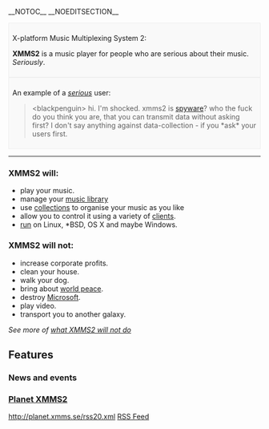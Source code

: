 __NOTOC__
__NOEDITSECTION__
<div style="border: 1px solid #eee; background: #f9f9f9; padding: 0.5em">
;X-platform Music Multiplexing System 2:
'''XMMS2''' is a music player for people who are serious about their music. ''Seriously''.
</div>

<div style="border: 1px solid #eee; background: #f9f9f9; padding: 0.5em">
;An example of a [[IRC Quotes#2006-11-19_-_XMMS2_is_spyware | ''serious'']] user:
<blockquote>&lt;blackpenguin&gt; hi. I'm shocked. xmms2 is [[ET | spyware]]? who the fuck do you think you are, that you can transmit data without asking first? I don't say anything against data-collection - if you *ask* your users first.</blockquote>
</div>


<hr/>
<div class="split-half">
<div class="split-halfhalf">
=== XMMS2 will: ===
* play your music.
* manage your [[The Medialib|music library]]
* use [[collections]] to organise your music as you like
* allow you to control it using a variety of [[XMMS2 Clients|clients]].
* [[Project Status#XMMS2_Platform_Support_Status|run]] on Linux, *BSD, OS X and maybe Windows.
</div>
<div class="split-halfhalf">
=== XMMS2 will not: ===
* increase corporate profits.
* clean your house.
* walk your dog.
* bring about [[Wikipedia:World peace|world peace]].
* destroy [[Wikipedia:Microsoft|Microsoft]].
* play video.
* transport you to another galaxy.
''See more of [[what XMMS2 will not do]]''
</div>
== Features ==
{{FeatureList}}
</div>

<div class="split-half">
<!-- i've got an idea.. let's replace this with a web 2.0 style jumble of irregularly sized tags! -->

=== News and events ===
<!-- placeholder for important announcements -->
{{ShortNews}}

=== [http://planet.xmms.se Planet XMMS2] ===
<feed items="5" showdesc="false" showtitle="false">http://planet.xmms.se/rss20.xml</feed>
[http://planet.xmms.se/rss20.xml RSS Feed]
</div>

<div class="visualClear"></div>
<!-- placeholder for more stuff after the 2 columns -->